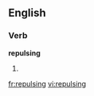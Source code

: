 ==English==

===Verb===
'''repulsing'''

# {{present participle of|[[repulse]]}}

[[fr:repulsing]]
[[vi:repulsing]]